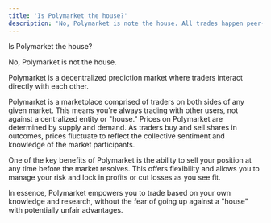 ```yaml
---
title: 'Is Polymarket the house?'
description: 'No, Polymarket is note the house. All trades happen peer-to-peer between users.'
---
```


Is Polymarket the house?

No, Polymarket is not the house. 

Polymarket is a decentralized prediction market where traders interact directly with each other.

Polymarket is a marketplace comprised of traders on both sides of any given market. This means you're always trading with other users, not against a centralized entity or "house." Prices on Polymarket are determined by supply and demand. As traders buy and sell shares in outcomes, prices fluctuate to reflect the collective sentiment and knowledge of the market participants. 

One of the key benefits of Polymarket is the ability to sell your position at any time before the market resolves. This offers flexibility and allows you to manage your risk and lock in profits or cut losses as you see fit.

In essence, Polymarket empowers you to trade based on your own knowledge and research, without the fear of going up against a "house" with potentially unfair advantages.
